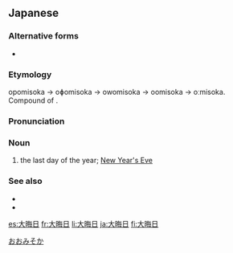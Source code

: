 ==Japanese==
{{ja-kanjitab|大|晦|日}}

===Alternative forms===
* {{ja-r|大みそか|おおみそか}}

===Etymology===
opomisoka → oɸomisoka → owomisoka → oomisoka → oːmisoka. Compound of {{compound|大|tr1=ō|t1=great|三十|tr2=miso|t2=thirty|日|tr3=ka|t3=days|lang=ja}}.

===Pronunciation===
{{ja-pron|おおみそか}}

===Noun===
{{ja-noun|おおみそか|hhira=おほみそか}}

# the last day of the year; [[New Year's Eve]]

===See also===
* {{ja-r|元旦|がんたん}}
* {{ja-r|正月|しょうがつ}}

[[Category:ja:Calendar terms|おおみそか]]

[[es:大晦日]]
[[fr:大晦日]]
[[li:大晦日]]
[[ja:大晦日]]
[[fi:大晦日]]